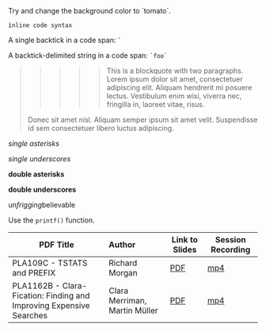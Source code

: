 
<div style={{padding: '1rem', backgroundColor: 'tomato'}}>
  Try and change the background color to `tomato`.
</div>

`ìnline code syntax`
<p>A single backtick in a code span: <code>`</code></p>

<p>A backtick-delimited string in a code span: <code>`foo`</code></p>

>>>>> This is a blockquote with two paragraphs. Lorem ipsum dolor sit amet,
> consectetuer adipiscing elit. Aliquam hendrerit mi posuere lectus.
> Vestibulum enim wisi, viverra nec, fringilla in, laoreet vitae, risus.
> 
> Donec sit amet nisl. Aliquam semper ipsum sit amet velit. Suspendisse
> id sem consectetuer libero luctus adipiscing.

*single asterisks*

_single underscores_

**double asterisks**

<blink>__double underscores__</blink>

un*frigging*believable

Use the `printf()` function.

| PDF Title        |      Author |  Link to Slides | Session Recording |
| ------------- | :----------- | -----| ---- |
| PLA109C - TSTATS and PREFIX   |Richard Morgan	| [PDF](https://conf.splunk.com/files/2020/slides/PLA1089C.pdf) | [mp4](https://conf.splunk.com/files/2020/recordings/PLA1089C.mp4)
| PLA1162B - Clara-Fication: Finding and Improving Expensive Searches	     |   Clara Merriman, Martin Müller	    |  [PDF](https://conf.splunk.com/files/2022/slides/PLA1162B.pdf) |[mp4](https://conf.splunk.com/files/2022/recordings/PLA1162B_1080.mp4)